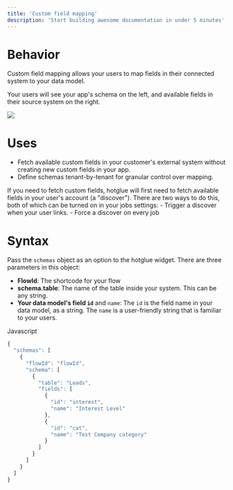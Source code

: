 ```yaml
---
title: 'Custom field mapping'
description: 'Start building awesome documentation in under 5 minutes'
---
```


# Behavior


Custom field mapping allows your users to map fields in their connected system to your data model.

Your users will see your app's schema on the left, and available fields in their source system on the right.

![](https://files.readme.io/c76c847-Screen_Shot_2023-04-09_at_8.04.47_PM.png)

# Uses


-   Fetch available custom fields in your customer's external system without creating new custom fields in your app.
-   Define schemas tenant-by-tenant for granular control over mapping.

<Info>
If you need to fetch custom fields, hotglue will first need to fetch available fields in your user's account (a "discover"). There are two ways to do this, both of which can be turned on in your jobs settings:
-   Trigger a discover when your user links.
-   Force a discover on every job
</Info>

# Syntax

[](https://docs.hotglue.com/docs/schemas#syntax)

Pass the `schemas` object as an option to the hotglue widget. There are three parameters in this object:

-   **FlowId**: The shortcode for your flow
-   **schema.table**: The name of the table inside your system. This can be any string.
-   **Your data model's field `id`** and `name`: The `id` is the field name in your data model, as a string. The `name` is a user-friendly string that is familiar to your users.

Javascript

``` javascript javascript  
{
  "schemas": [
    {
      "flowId": "flowId",
      "schema": [
        {
          "table": "Leads",
          "fields": [
            {
              "id": "interest",
              "name": "Interest Level"
            },
            {
              "id": "cat",
              "name": "Test Company category"
            }
          ]
        }
      ]
    }
  ]
}
  ```
